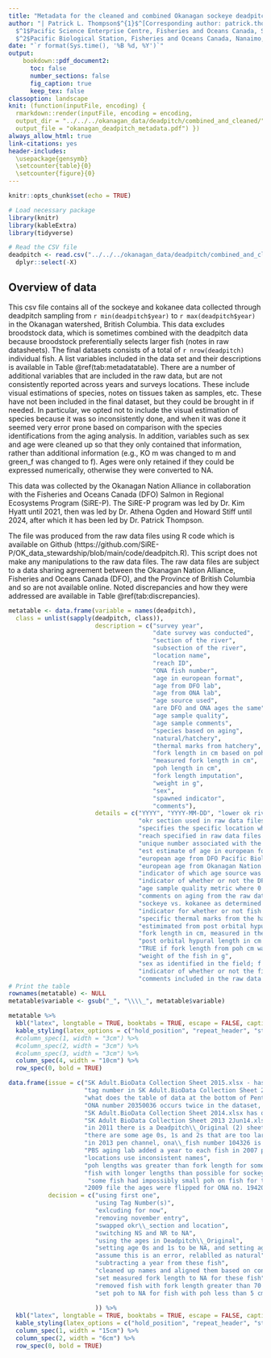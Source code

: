```yaml
---
title: "Metadata for the cleaned and combined Okanagan sockeye deadpitch data file -- okanagan_deadpitch.csv  "
author: "| Patrick L. Thompson$^{1}$^[Corresponding author: patrick.thompson@dfo-mpo.gc.ca], Athena Ogden$^2$,  Howard Stiff$^2$\n|
  $^1$Pacific Science Enterprise Centre, Fisheries and Oceans Canada, Sidney, B.C., Canada\n|
  $^2$Pacific Biological Station, Fisheries and Oceans Canada, Nanaimo, B.C., Canada\n"
date: "`r format(Sys.time(), '%B %d, %Y')`"
output:
    bookdown::pdf_document2:
      toc: false
      number_sections: false
      fig_caption: true
      keep_tex: false
classoption: landscape
knit: (function(inputFile, encoding) {
  rmarkdown::render(inputFile, encoding = encoding, 
  output_dir = "../../../okanagan_data/deadpitch/combined_and_cleaned/", 
  output_file = "okanagan_deadpitch_metadata.pdf") })
always_allow_html: true
link-citations: yes
header-includes:
  \usepackage{gensymb}
  \setcounter{table}{0}  
  \setcounter{figure}{0} 
---
```


```r
knitr::opts_chunk$set(echo = TRUE)
```

```r
# Load necessary package
library(knitr)
library(kableExtra)
library(tidyverse)

# Read the CSV file
deadpitch <- read.csv("../../../okanagan_data/deadpitch/combined_and_cleaned/okanagan_deadpitch.csv") %>% 
  dplyr::select(-X)
```
## Overview of data
This csv file contains all of the sockeye and kokanee data collected through deadpitch sampling from `r min(deadpitch$year)` to `r max(deadpitch$year)` in the Okanagan watershed, British Columbia. This data excludes broodstock data, which is sometimes combined with the deadpitch data because broodstock preferentially selects larger fish (notes in raw datasheets). The final datasets consists of a total of `r nrow(deadpitch)` individual fish. A list variables included in the data set and their descriptions is available in Table \@ref(tab:metadatatable). There are a number of additional variables that are included in the raw data, but are not consistently reported across years and surveys locations. These include visual estimations of species, notes on tissues taken as samples, etc. These have not been included in the final dataset, but they could be brought in if needed. In particular, we opted not to include the visual estimation of species because it was so inconsistently done, and when it was done it seemed very error prone based on comparison with the species identifications from the aging analysis. In addition, variables such as sex and age were cleaned up so that they only contained that information, rather than additional information (e.g., KO m was changed to m and green_f was changed to f). Ages were only retained if they could be expressed numerically, otherwise they were converted to NA. 

This data was collected by the Okanagan Nation Alliance in collaboration with the Fisheries and Oceans Canada (DFO) Salmon in Regional Ecosystems Program (SiRE-P). The SiRE-P program was led by Dr. Kim Hyatt until 2021, then was led by Dr. Athena Ogden and Howard Stiff until 2024, after which it has been led by Dr. Patrick Thompson. 

The file was produced from the raw data files using R code which is available on Github (https://github.com/SiRE-P/OK_data_stewardship/blob/main/code/deadpitch.R). This script does not make any manipulations to the raw data files. The raw data files are subject to a data sharing agreement between the Okanagan Nation Alliance, Fisheries and Oceans Canada (DFO), and the Province of British Columbia and so are not available online. Noted discrepancies and how they were addressed are available in Table \@ref(tab:discrepancies). 

```r
metatable <- data.frame(variable = names(deadpitch),
  class = unlist(sapply(deadpitch, class)), 
                        description = c("survey year", 
                                        "date survey was conducted", 
                                        "section of the river",
                                        "subsection of the river",
                                        "location name",
                                        "reach ID",
                                        "ONA fish number",
                                        "age in european format",
                                        "age from DFO lab",
                                        "age from ONA lab",
                                        "age source used",
                                        "are DFO and ONA ages the same",
                                        "age sample quality",
                                        "age sample comments",
                                        "species based on aging",
                                        "natural/hatchery",
                                        "thermal marks from hatchery",
                                        "fork length in cm based on poh",
                                        "measured fork length in cm",
                                        "poh length in cm",
                                        "fork length imputation",
                                        "weight in g",
                                        "sex",
                                        "spawned indicator",
                                        "comments"),
                        details = c("YYYY", "YYYY-MM-DD", "lower ok river---Osoyoos lake to McIntyre Dam middle river is McIntyre Dam to Okanagan Falls Dam\\; upper ok river---Penticton Channel from Skaha Lake to Penticton Dam\\; shingle creek---Shingle Creek\\; okanagan lake creeks---the creeks flowing into Okanagan Lake", 
                                    "okr section used in raw data files in some years",
                                    "specifies the specific location where the fish was collected",
                                    "reach specified in raw data files in some years",
                                    "unique number associated with the fish",
                                    "est estimate of age in european format, which is number of freshwater years, decimal, number of marine years\\; Kokanees are integers, Sockeyes have decimal points\\; ages are from the DFO lab in initial years, but switch to the ONA lab in later years. There are two years of overlap, where we use DFO ages\\; both are provided in subsquent columns",
                                    "european age from DFO Pacific Biological Station lab",
                                    "european age from Okanagan Nation Alliance lab",
                                    "indicator of which age source was used in age column",
                                    "indicator of whether or not the DFO and ONA ages are the same when both are present",
                                    "age sample quality metric where 0 is low and 5 is high",
                                    "comments on aging from the raw data sheets",
                                    "sockeye vs. kokanee as determined by the otolith aging based on whether or not the fish spent time in the ocean",
                                    "indicator for whether or not fish is of natural or hatchery origin",
                                    "specific thermal marks from the hatchery on the otoliths",
                                    "estimimated from post orbital hypural length (poh\\; see below)\\; when poh is not available we use measured fork length\\; however, measured fork length is less precise because it is affected by tail erosion or development of lengthend snout during spawning",
                                    "fork length in cm, measured in the field",
                                    "post orbital hypural length in cm measured in the field\\; the length from the posterior edge of the eye socket to the plate at the posterior end of the spinal column",
                                    "TRUE if fork length from poh cm was imputed based on poh\\; FALSE if it is from measured fork length",
                                    "weight of the fish in g",
                                    "sex as identified in the field; f for female, m for male",
                                    "indicator of whether or not the fish has spawned\\; yes/partial/no",
                                    "comments included in the raw data sheets"))
# Print the table
rownames(metatable) <- NULL
metatable$variable <- gsub("_", "\\\\_", metatable$variable)

metatable %>%
  kbl("latex", longtable = TRUE, booktabs = TRUE, escape = FALSE, caption = "Table of variables in the okangan\\_deadpitch.csv file with their class and descriptions.") %>%
  kable_styling(latex_options = c("hold_position", "repeat_header", "striped")) %>% 
  #column_spec(1, width = "3cm") %>%
  #column_spec(2, width = "3cm") %>%
  #column_spec(3, width = "3cm") %>% 
  column_spec(4, width = "10cm") %>% 
  row_spec(0, bold = TRUE)

```

```r
data.frame(issue = c("SK Adult.BioData Collection Sheet 2015.xlsx - has two copies of RawData",
                     "tag number in SK Adult.BioData Collection Sheet 2015.xlsx does not match format of tag number in other sheets, but it looks like Tag Number(s) does",
                     "what does the table of data at the bottom of Penticton Channel deadpitch 2019-2021.xlsx sheet 2021 correspond to? It looks like it is some sort of summary",
                     "ONA number 20350036 occurs twice in the dataset, once on 2020-11-03, and once on 2020-10-22. Both have the same otolith vial number. They are in consecutive rows (37, 37) in the datasheet - Shingle deadpitch 2019-2021 (002).xlsx and these are in the october dates. Is the November date an error? The rows contain non-overlapping info suggesting they are the same fish.",
                     "SK Adult.BioData Collection Sheet 2014.xlsx has okr\\_section and location flipped",
                     "SK Adult BioData Collection Sheet 2013 2Jun14.xlsx has NS and NR. I think these are not sampled and not recorded",
                     "in 2011 there is a Deadpitch\\_Original (2) sheet that also has PBS ages, but these seem to be out of order in some cases",
                     "there are some age 0s, 1s and 2s that are too large to be kokanee",
                     "in 2013 pen channel, ona\\_fish number 104326 is marked hatchery, but is marked unmarked for origin and is aged as a kokanee",
                     "PBS aging lab added a year to each fish in 2007 pen channel because they were caught in January - confirmed by email, which has been posted in data stewardship github repo",
                     "locations use inconsistent names",
                     "poh lengths was greater than fork length for some fish",
                     "fish with longer lengths than possible for sockeye",
                      "some fish had impossibly small poh on fish for their fork length",
                     "2009 file the ages were flipped for ONA no. 19420254 and 19420255 in the raw tab vs. the ageing tab; AO asked Lynnea about it Oct23,2024"),
           decision = c("using first one",
                        "using Tag Number(s)",
                        "exlcuding for now",
                        "removing november entry",
                        "swapped okr\\_section and location",
                        "switching NS and NR to NA",
                        "using the ages in Deadpitch\\_Original",
                        "setting age 0s and 1s to be NA, and setting age 2s to be NA if less than 35 cm",
                        "assume this is an error, relablled as natural",
                        "subtracting a year from these fish",
                        "cleaned up names and aligned them based on consultation with K. Alex (ONA)",
                        "set measured fork length to NA for these fish",
                        "removed fish with fork length greater than 70 cm",
                        "set poh to NA for fish with poh less than 5 cm when fork length is greater than 30 cm"
                        
                        )) %>% 
  kbl("latex", longtable = TRUE, booktabs = TRUE, escape = FALSE, caption = "Table of discrepancies and decisions.") %>%
  kable_styling(latex_options = c("hold_position", "repeat_header", "striped")) %>% 
  column_spec(1, width = "15cm") %>%
  column_spec(2, width = "6cm") %>% 
  row_spec(0, bold = TRUE)

```